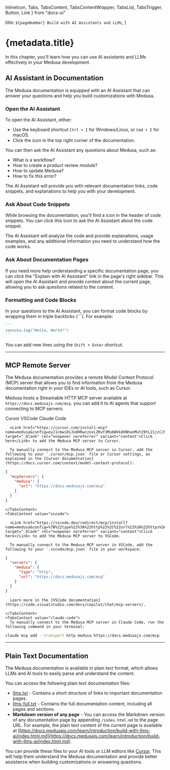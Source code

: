   InlineIcon,
  Tabs,
  TabsContent,
  TabsContentWrapper,
  TabsList,
  TabsTrigger,
  Button,
  Link
} from "docs-ui"

  title: `${pageNumber} Build with AI Assistants and LLMs`,
}

# {metadata.title}

In this chapter, you'll learn how you can use AI assistants and LLMs effectively in your Medusa development.

## AI Assistant in Documentation

The Medusa documentation is equipped with an AI Assistant that can answer your questions and help you build customizations with Medusa.

### Open the AI Assistant

To open the AI Assistant, either:

- Use the keyboard shortcut `Ctrl + I` for Windows/Linux, or `Cmd + I` for macOS.
- Click the <InlineIcon Icon={AiAssistent} alt="AI Assistant" /> icon in the top right corner of the documentation.

You can then ask the AI Assistant any questions about Medusa, such as:

- What is a workflow?
- How to create a product review module?
- How to update Medusa?
- How to fix this error?

The AI Assistant will provide you with relevant documentation links, code snippets, and explanations to help you with your development.

### Ask About Code Snippets

While browsing the documentation, you'll find a <InlineIcon Icon={AiAssistentLuminosity} alt="AI Assistant" /> icon in the header of code snippets. You can click this icon to ask the AI Assistant about the code snippet.

The AI Assistant will analyze the code and provide explanations, usage examples, and any additional information you need to understand how the code works.

### Ask About Documentation Pages

If you need more help understanding a specific documentation page, you can click the "Explain with AI Assistant" link in the page's right sidebar. This will open the AI Assistant and provide context about the current page, allowing you to ask questions related to the content.

### Formatting and Code Blocks

In your questions to the AI Assistant, you can format code blocks by wrapping them in triple backticks (```). For example:

~~~markdown
```
console.log("Hello, World!")
```
~~~

You can add new lines using the `Shift + Enter` shortcut.

---

## MCP Remote Server

The Medusa documentation provides a remote Model Context Protocol (MCP) server that allows you to find information from the Medusa documentation right in your IDEs or AI tools, such as Cursor.

Medusa hosts a Streamable HTTP MCP server available at `https://docs.medusajs.com/mcp`. you can add it to AI agents that support connecting to MCP servers.

<Tabs defaultValue="cursor">
  <TabsList>
    <TabsTrigger value="cursor">Cursor</TabsTrigger>
    <TabsTrigger value="vscode">VSCode</TabsTrigger>
    <TabsTrigger value="claude-code">Claude Code</TabsTrigger>
  </TabsList>
  <TabsContentWrapper className="mt-1">
    <TabsContent value="cursor">

      <Link href="https://cursor.com/install-mcp?name=medusa&config=eyJ1cmwiOiJodHRwczovL2RvY3MubWVkdXNhanMuY29tL21jcCJ9" target="_blank" rel="noopener noreferrer" variant="content">Click here</Link> to add the Medusa MCP server to Cursor.

      To manually connect to the Medusa MCP server in Cursor, add the following to your `.cursor/mcp.json` file or Cursor settings, as explained in the [Cursor documentation](https://docs.cursor.com/context/model-context-protocol):

```json
{
  "mcpServers": {
    "medusa": {
      "url": "https://docs.medusajs.com/mcp"
    }
  }
}
```

      
    </TabsContent>
    <TabsContent value="vscode">

      <Link href="https://vscode.dev/redirect/mcp/install?name=medusa&config=%7B%22type%22%3A%22http%22%2C%22url%22%3A%22https%3A%2F%2Fdocs.medusajs.com%2Fmcp%22%7D" target="_blank" rel="noopener noreferrer" variant="content">Click here</Link> to add the Medusa MCP server to VSCode.

      To manually connect to the Medusa MCP server in VSCode, add the following to your `.vscode/mcp.json` file in your workspace:

```json
{
  "servers": {
    "medusa": {
      "type": "http",
      "url": "https://docs.medusajs.com/mcp"
    }
  }
}
```

      Learn more in the [VSCode documentation](https://code.visualstudio.com/docs/copilot/chat/mcp-servers).

    </TabsContent>
    <TabsContent value="claude-code">
      To manually connect to the Medusa MCP server in Claude Code, run the following command in your terminal:

```sh
claude mcp add --transport http medusa https://docs.medusajs.com/mcp
```

</TabsContent>
  </TabsContentWrapper>
</Tabs>

---

## Plain Text Documentation

The Medusa documentation is available in plain text format, which allows LLMs and AI tools to easily parse and understand the content.

You can access the following plain text documentation files:

- [llms.txt](https://docs.medusajs.com/llms.txt) - Contains a short structure of links to important documentation pages.
- [llms-full.txt](https://docs.medusajs.com/llms-full.txt) - Contains the full documentation content, including all pages and sections.
- **Markdown version of any page** - You can access the Markdown version of any documentation page by appending `/index.html.md` to the page URL. For example, the plain text content of the current page is available at [https://docs.medusajs.com/learn/introduction/build-with-llms-ai/index.html.md](https://docs.medusajs.com/learn/introduction/build-with-llms-ai/index.html.md).

You can provide these files to your AI tools or LLM editors like [Cursor](https://docs.cursor.com/context/@-symbols/@-docs). This will help them understand the Medusa documentation and provide better assistance when building customizations or answering questions.
